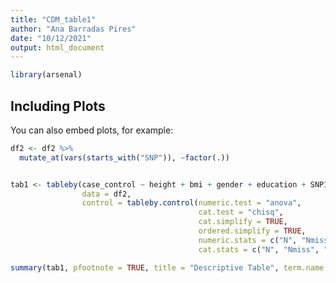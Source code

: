 ```yaml
---
title: "CDM_table1"
author: "Ana Barradas Pires"
date: "10/12/2021"
output: html_document
---
```


```r
library(arsenal)
```

## Including Plots

You can also embed plots, for example:

```r

df2 <- df2 %>% 
  mutate_at(vars(starts_with("SNP")), ~factor(.))


tab1 <- tableby(case_control ~ height + bmi + gender + education + SNP1 + SNP2 + SNP3 + SNP4 + SNP5 + exp1 + exp2 + exp3 + exp4 + exp5 + exp6 + exp7 + exp8 + exp9 + exp10,
                data = df2, 
                control = tableby.control(numeric.test = "anova",
                                          cat.test = "chisq", 
                                          cat.simplify = TRUE,
                                          ordered.simplify = TRUE,
                                          numeric.stats = c("N", "Nmiss","meansd", "medianq1q3", "medianrange"),
                                          cat.stats = c("N", "Nmiss", "countpct")))

summary(tab1, pfootnote = TRUE, title = "Descriptive Table", term.name = TRUE, total = TRUE, digits = 2)

````

